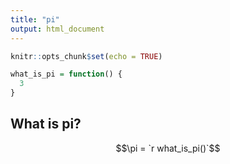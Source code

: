 ```yaml
---
title: "pi"
output: html_document
---
```


```r
knitr::opts_chunk$set(echo = TRUE)
```
```r
what_is_pi = function() {
  3
}
```

## What is pi?

$$\pi = `r what_is_pi()`$$

